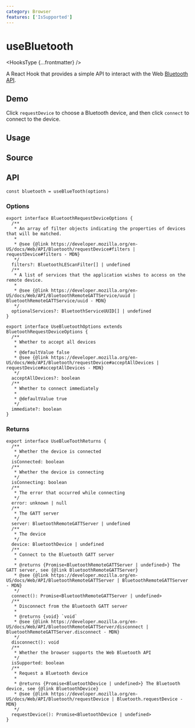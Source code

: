 ```yaml
---
category: Browser
features: ['IsSupported']
---
```


# useBluetooth


<HooksType {...frontmatter} />

A React Hook that provides a simple API to interact with the Web [Bluetooth API](https://developer.mozilla.org/en-US/docs/Web/API/Web_Bluetooth_API).

## Demo

Click `requestDevice` to choose a Bluetooth device, and then click `connect` to connect to the device.


<App />

## Usage



## Source


<Source />

## API

```tsx
const bluetooth = useBlueTooth(options)
```

### Options

```tsx
export interface BluetoothRequestDeviceOptions {
  /**
   * An array of filter objects indicating the properties of devices that will be matched.
   *
   * @see {@link https://developer.mozilla.org/en-US/docs/Web/API/Bluetooth/requestDevice#filters | requestDevice#filters - MDN}
   */
  filters?: BluetoothLEScanFilter[] | undefined
  /**
   * A list of services that the application wishes to access on the remote device.
   *
   * @see {@link https://developer.mozilla.org/en-US/docs/Web/API/BluetoothRemoteGATTService/uuid | BluetoothRemoteGATTService/uuid - MDN}
   */
  optionalServices?: BluetoothServiceUUID[] | undefined
}

export interface UseBluetoothOptions extends BluetoothRequestDeviceOptions {
  /**
   * Whether to accept all devices
   *
   * @defaultValue false
   * @see {@link https://developer.mozilla.org/en-US/docs/Web/API/Bluetooth/requestDevice#acceptAllDevices | requestDevice#acceptAllDevices - MDN}
   */
  acceptAllDevices?: boolean
  /**
   * Whether to connect immediately
   *
   * @defaultValue true
   */
  immediate?: boolean
}
```

### Returns

```tsx
export interface UseBlueToothReturns {
  /**
   * Whether the device is connected
   */
  isConnected: boolean
  /**
   * Whether the device is connecting
   */
  isConnecting: boolean
  /**
   * The error that occurred while connecting
   */
  error: unknown | null
  /**
   * The GATT server
   */
  server: BluetoothRemoteGATTServer | undefined
  /**
   * The device
   */
  device: BluetoothDevice | undefined
  /**
   * Connect to the Bluetooth GATT server
   *
   * @returns {Promise<BluetoothRemoteGATTServer | undefined>} The GATT server, see {@link BluetoothRemoteGATTServer}
   * @see {@link https://developer.mozilla.org/en-US/docs/Web/API/BluetoothRemoteGATTServer | BluetoothRemoteGATTServer - MDN}
   */
  connect(): Promise<BluetoothRemoteGATTServer | undefined>
  /**
   * Disconnect from the Bluetooth GATT server
   *
   * @returns {void} `void`
   * @see {@link https://developer.mozilla.org/en-US/docs/Web/API/BluetoothRemoteGATTServer/disconnect | BluetoothRemoteGATTServer.disconnect - MDN}
   */
  disconnect(): void
  /**
   * Whether the browser supports the Web Bluetooth API
   */
  isSupported: boolean
  /**
   * Request a Bluetooth device
   *
   * @returns {Promise<BluetoothDevice | undefined>} The Bluetooth device, see {@link BluetoothDevice}
   * @see {@link https://developer.mozilla.org/en-US/docs/Web/API/Bluetooth/requestDevice | Bluetooth.requestDevice - MDN}
   */
  requestDevice(): Promise<BluetoothDevice | undefined>
}
```
